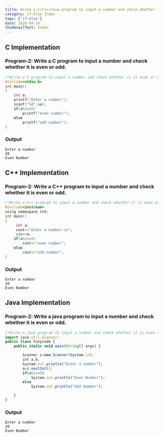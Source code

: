 ```yaml
---
title: Write a C/C++/Java program to input a number and check whether it is even or odd.
category: If-Else Index
tags: ['if-else']
date: 2020-04-16
thumbnailText: Index
---
```


## C Implementation
### Program-2: Write a C program to input a number and check whether it is even or odd.
```c
/*Write a C program to input a number and check whether it is even or odd.*/
#include<stdio.h>
int main()
{
    int a;
    printf("Enter a number");
    scanf("%d",&a);
    if(a%2==0)
        printf("even number");
    else
        printf("odd number");
}
```
### Output
```
Enter a number
20
Even Number
```

## C++ Implementation
### Program-2: Write a C++ program to input a number and check whether it is even or odd.
```c
/*Write a C++ program to input a number and check whether it is even or odd.*/
#include<iostream>
using namespace std;
int main()
{
     int a;
     cout<<"Enter a number-\n";
     cin>>a;
    if(a%2==0)
        cout<<"even number";
    else
        cout<<"odd number";
}
```
### Output
```
Enter a number
20
Even Number
```

## Java Implementation
### Program-2: Write a java program to input a number and check whether it is even or odd.
```js
/*Write a java program to input a number and check whether it is even or odd.*/
import java.util.Scanner;
public class Funycode {
    public static void main(String[] args) {

        Scanner z=new Scanner(System.in);
        int a,b;
        System.out.println("Enter a number");
        a=z.nextInt();
        if(a%2==0)
            System.out.println("Even Number");
        else
            System.out.println("Odd Number");

    }
}
```
### Output
```
Enter a number
20
Even Number
```
